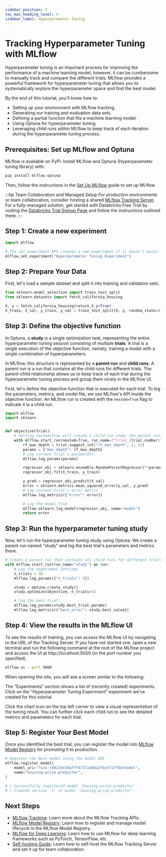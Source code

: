 ```yaml
---
sidebar_position: 3
toc_max_heading_level: 4
sidebar_label: Hyperparameter Tuning
---
```



# Tracking Hyperparameter Tuning with MLflow

<ImageBox src="/images/tutorials/introductory/hyperparameter-tuning/ui-compare-metrics.png" alt="MLflow UI Chart page" width="80%" />

Hyperparameter tuning is an important process for improving the performance of a machine learning model, however, it can be cumbersome to manually track and compare the different trials. MLflow provides a powerful framework for hyperparameter tuning that allows you to systematically explore the hyperparameter space and find the best model.

By the end of this tutorial, you'll know how to:

- Setting up your environment with MLflow tracking.
- Generating our training and evaluation data sets.
- Defining a partial function that fits a machine learning model.
- Using Optuna for hyperparameter tuning.
- Leveraging child runs within MLflow to keep track of each iteration during the hyperparameter tuning process.

## Prerequisites: Set up MLflow and Optuna

MLflow is available on PyPI. Install MLflow and Optuna (Hyperparameter tuning library) with:

```bash
pip install mlflow optuna
```

Then, follow the instructions in the [Set Up MLflow](/ml/getting-started/running-notebooks) guide to set up MLflow.

:::tip Team Collaboration and Managed Setup
For production environments or team collaboration, consider hosting a shared <ins>[MLflow Tracking Server](/self-hosting)</ins>. For a fully-managed solution, get started with Databricks Free Trial by visiting the <ins>[Databricks Trial Signup Page](https://signup.databricks.com/?destination_url=/ml/experiments-signup?source=OSS_DOCS&dbx_source=TRY_MLFLOW&signup_experience_step=EXPRESS&provider=MLFLOW&utm_source=OSS_DOCS)</ins> and follow the instructions outlined there.
:::

## Step 1: Create a new experiment

```python
import mlflow

# The set_experiment API creates a new experiment if it doesn't exist.
mlflow.set_experiment("Hyperparameter Tuning Experiment")
```

## Step 2: Prepare Your Data

First, let's load a sample dataset and split it into training and validation sets:

```python
from sklearn.model_selection import train_test_split
from sklearn.datasets import fetch_california_housing

X, y = fetch_california_housing(return_X_y=True)
X_train, X_val, y_train, y_val = train_test_split(X, y, random_state=0)
```

## Step 3: Define the objective function

In Optuna, a **study** is a single optimization task, representing the entire hyperparameter tuning
session consisting of multiple **trials**. A trial is a single execution of the objective function,
namely, training a model with a single combination of hyperparameters.

In MLflow, this structure is represented by a **parent run** and **child runs**. A parent run is a
run that contains all the child runs for different trials. The parent-child relationship allows us
to keep track of each trial during the hyperparameter tuning process and group them nicely in the
MLflow UI.

First, let's define the objective function that is executed for each trial. To log the parameters,
metrics, and model file, we use MLflow's API inside the objective function. An MLflow run is created
with the `nested=True` flag to indicate it is a child run.

```python
import mlflow
import sklearn


def objective(trial):
    # Setting nested=True will create a child run under the parent run.
    with mlflow.start_run(nested=True, run_name=f"trial_{trial.number}"):
        rf_max_depth = trial.suggest_int("rf_max_depth", 2, 32)
        params = {"max_depth": rf_max_depth}
        # Log current trial's parameters
        mlflow.log_params(params)

        regressor_obj = sklearn.ensemble.RandomForestRegressor(**params)
        regressor_obj.fit(X_train, y_train)

        y_pred = regressor_obj.predict(X_val)
        error = sklearn.metrics.mean_squared_error(y_val, y_pred)
        # Log current trial's error metric
        mlflow.log_metrics({"error": error})

        # Log the model file
        mlflow.sklearn.log_model(regressor_obj, name="model")
        return error
```

## Step 3: Run the hyperparameter tuning study

Now, let's run the hyperparameter tuning study using Optuna. We create a parent run named
"study" and log the best trial's parameters and metrics there.

```python
# Create a parent run that contains all child runs for different trials
with mlflow.start_run(run_name="study") as run:
    # Log the experiment settings
    n_trials = 30
    mlflow.log_params({"n_trials": 5})

    study = optuna.create_study()
    study.optimize(objective, n_trials=5)

    # Log the best trial
    mlflow.log_params(study.best_trial.params)
    mlflow.log_metrics({"best_error": study.best_value})
```

## Step 4: View the results in the MLflow UI

To see the results of training, you can access the MLflow UI by navigating to the URL of the Tracking Server. If you have not started one, open a new terminal and run the following command at the root of the MLflow project and access the UI at http://localhost:5000 (or the port number you specified).

```bash
mlflow ui --port 5000
```

When opening the site, you will see a screen similar to the following:

<ImageBox src="/images/tutorials/introductory/hyperparameter-tuning/ui-home.png" alt="MLflow UI Home page" />

The "Experiments" section shows a list of (recently created) experiments. Click on the "Hyperparameter Tuning Experiment" experiment we've created for this tutorial.

<ImageBox src="/images/tutorials/introductory/hyperparameter-tuning/ui-run-list.png" alt="MLflow UI Run list page" />

Click the chart icon on the top left corner to view a visual representation of the tuning result. You can further click each child run to see the detailed metrics and parameters for each trial.

<ImageBox src="/images/tutorials/introductory/hyperparameter-tuning/ui-compare-metrics.png" alt="MLflow UI Chart page" />

## Step 5: Register Your Best Model

Once you identified the best trial, you can register the model into [MLflow Model Registry](/ml/model-registry) for promoting it to production.

```python
# Register the best model using the model URI
mlflow.register_model(
    model_uri="runs:/d0210c58afff4737a306a2fbc5f1ff8d/model",
    name="housing-price-predictor",
)

# > Successfully registered model 'housing-price-predictor'.
# > Created version '1' of model 'housing-price-predictor'.
```

## Next Steps

- [MLflow Tracking](/ml/tracking/): Learn more about the MLflow Tracking APIs.
- [MLflow Model Registry](/ml/model-registry): Learn how to register and manage model lifecycle in the MLflow Model Registry.
- [MLflow for Deep Learning](/ml/deep-learning): Learn how to use MLflow for deep learning frameworks such as PyTorch, TensorFlow, etc.
- [Self-hosting Guide](/self-hosting): Learn how to self-host the MLflow Tracking Server and set it up for team collaboration.
